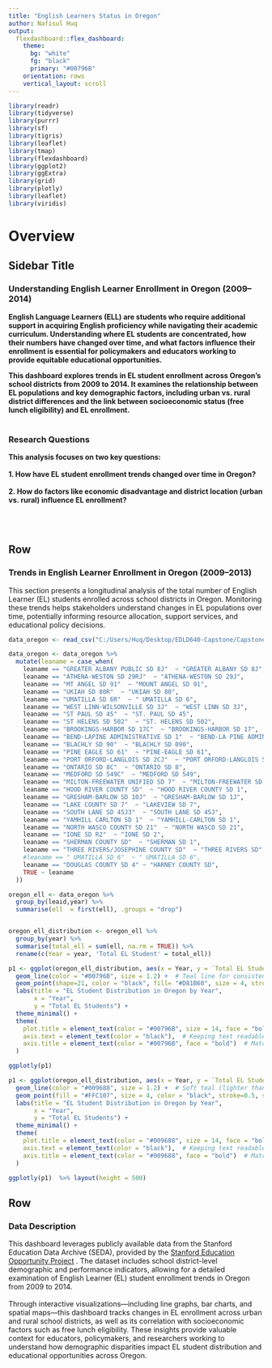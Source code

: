 ```yaml
---
title: "English Learners Status in Oregon"
author: Nafisul Huq
output: 
  flexdashboard::flex_dashboard:
    theme:
      bg: "white"
      fg: "black" 
      primary: "#00796B"
    orientation: rows
    vertical_layout: scroll
---
```


```r
library(readr)
library(tidyverse)
library(purrr)
library(sf)
library(tigris)
library(leaflet) 
library(tmap)
library(flexdashboard)
library(ggplot2)
library(ggExtra)
library(grid)
library(plotly)
library(leaflet)
library(viridis)
```

Overview {data-orientation=rows}
=======================================
Sidebar Title {.sidebar data-width=450}
---------------------------------------


### **Understanding English Learner Enrollment in Oregon (2009–2014)**


**English Language Learners (ELL) are students who require additional support in acquiring English proficiency while navigating their academic curriculum. Understanding where EL students are concentrated, how their numbers have changed over time, and what factors influence their enrollment is essential for policymakers and educators working to provide equitable educational opportunities.**

**This dashboard explores trends in EL student enrollment across Oregon's school districts from 2009 to 2014. It examines the relationship between EL populations and key demographic factors, including urban vs. rural district differences and the link between socioeconomic status (free lunch eligibility) and EL enrollment.**
<br>
</br>



### Research Questions
**This analysis focuses on two key questions:**
<br>
</br>
**1. How have EL student enrollment trends changed over time in Oregon?**
<br>
</br>
**2. How do factors like economic disadvantage and district location (urban vs. rural) influence EL enrollment?**

<br>
</br>



Row {data-height=800}
-----------------------------------------




### **Trends in English Learner Enrollment in Oregon (2009–2013)**


This section presents a longitudinal analysis of the total number of English Learner (EL) students enrolled across school districts in Oregon. Monitoring these trends helps stakeholders understand changes in EL populations over time, potentially informing resource allocation, support services, and educational policy decisions.

```r



data_oregon <- read_csv("C:/Users/Huq/Desktop/EDLD640-Capstone/Capstone640/data_oregon.csv")
```


```r
data_oregon <- data_oregon %>%
  mutate(leaname = case_when(
    leaname == "GREATER ALBANY PUBLIC SD 8J"  ~ "GREATER ALBANY SD 8J",
    leaname == "ATHENA-WESTON SD 29RJ"  ~ "ATHENA-WESTON SD 29J",
    leaname == "MT ANGEL SD 91"  ~ "MOUNT ANGEL SD 91",
    leaname == "UKIAH SD 80R"  ~ "UKIAH SD 80",
    leaname == "UMATILLA SD 6R"  ~ " UMATILLA SD 6",
    leaname == "WEST LINN-WILSONVILLE SD 3J"  ~ "WEST LINN SD 3J",
    leaname == "ST PAUL SD 45"  ~ "ST. PAUL SD 45",
    leaname == "ST HELENS SD 502"  ~ "ST. HELENS SD 502",
    leaname == "BROOKINGS-HARBOR SD 17C"  ~ "BROOKINGS-HARBOR SD 17",
    leaname == "BEND-LAPINE ADMINISTRATIVE SD 1"  ~ "BEND-LA PINE ADMINISTRATIVE SD 1",
    leaname == "BLACHLY SD 90"  ~ "BLACHLY SD 090",
    leaname == "PINE EAGLE SD 61"  ~ "PINE-EAGLE SD 61",
    leaname == "PORT ORFORD-LANGLOIS SD 2CJ"  ~ "PORT ORFORD-LANGLOIS SD 2J",
    leaname == "ONTARIO SD 8C"  ~ "ONTARIO SD 8",
    leaname == "MEDFORD SD 549C"  ~ "MEDFORD SD 549",
    leaname == "MILTON-FREEWATER UNIFIED SD 7"  ~ "MILTON-FREEWATER SD 7",
    leaname == "HOOD RIVER COUNTY SD"  ~ "HOOD RIVER COUNTY SD 1",
    leaname == "GRESHAM-BARLOW SD 10J"  ~ "GRESHAM-BARLOW SD 1J",
    leaname == "LAKE COUNTY SD 7"  ~ "LAKEVIEW SD 7",
    leaname == "SOUTH LANE SD 45J3"  ~ "SOUTH LANE SD 45J",
    leaname == "YAMHILL CARLTON SD 1"  ~ "YAMHILL-CARLTON SD 1",
    leaname == "NORTH WASCO COUNTY SD 21"  ~ "NORTH WASCO SD 21",
    leaname == "IONE SD R2"  ~ "IONE SD 2",
    leaname == "SHERMAN COUNTY SD"  ~ "SHERMAN SD 1",
    leaname == "THREE RIVERS/JOSEPHINE COUNTY SD"  ~ "THREE RIVERS SD",
    #leaname == " UMATILLA SD 6"  ~ " UMATILLA SD 6",
    leaname == "DOUGLAS COUNTY SD 4" ~ "HARNEY COUNTY SD",
    TRUE ~ leaname
  ))

```

```r
oregon_ell <- data_oregon %>%
  group_by(leaid,year) %>%
  summarise(ell  = first(ell), .groups = "drop")


oregon_ell_distribution <- oregon_ell %>%
  group_by(year) %>%
  summarise(total_ell = sum(ell, na.rm = TRUE)) %>%
  rename(c(Year = year, 'Total EL Student' = total_ell))


```



```r
p1 <- ggplot(oregon_ell_distribution, aes(x = Year, y = `Total EL Student`)) +
  geom_line(color = "#00796B", size = 1.2) +  # Teal line for consistency
  geom_point(shape=21, color = "black", fill= "#D81B60", size = 4, stroke=1) +   # Magenta for contrast & visibility
  labs(title = "EL Student Distribution in Oregon by Year",
       x = "Year",
       y = "Total EL Students") +
  theme_minimal() +
  theme(
    plot.title = element_text(color = "#00796B", size = 14, face = "bold"),  # Matching title color
    axis.text = element_text(color = "black"),  # Keeping text readable
    axis.title = element_text(color = "#00796B", face = "bold")  # Matching axis labels
  )

ggplotly(p1)

```

```r
p1 <- ggplot(oregon_ell_distribution, aes(x = Year, y = `Total EL Student`)) +
  geom_line(color = "#009688", size = 1.2) +  # Soft teal (lighter than #00796B)
  geom_point(fill = "#FFC107", size = 4, color = "black", stroke=0.5, shape=21) +   # Soft golden yellow for contrast
  labs(title = "EL Student Distribution in Oregon by Year",
       x = "Year",
       y = "Total EL Students") +
  theme_minimal() +
  theme(
    plot.title = element_text(color = "#009688", size = 14, face = "bold"),  # Soft teal title
    axis.text = element_text(color = "black"),  # Keeping text readable
    axis.title = element_text(color = "#009688", face = "bold")  # Matching axis labels
  )

ggplotly(p1)  %>% layout(height = 500)

```


Row {data-height=300}
-----------------------------------------
### Data Description

This dashboard leverages publicly available data from the Stanford Education Data Archive (SEDA), provided by the [Stanford Education Opportunity Project](https://edopportunity.org) . The dataset includes school district-level demographic and performance indicators, allowing for a detailed examination of English Learner (EL) student enrollment trends in Oregon from 2009 to 2014.
<br>
</br>
Through interactive visualizations—including line graphs, bar charts, and spatial maps—this dashboard tracks changes in EL enrollment across urban and rural school districts, as well as its correlation with socioeconomic factors such as free lunch eligibility. These insights provide valuable context for educators, policymakers, and researchers working to understand how demographic disparities impact EL student distribution and educational opportunities across Oregon.
<br>
</br>










